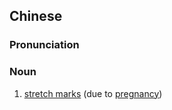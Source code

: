 {{also|妊娠纹}}
==Chinese==
{{zh-forms|s=妊娠纹|type=21}}

===Pronunciation===
{{zh-pron
|m=rènshēnwén,er=y
|c=jam6 san1 man4,jam4 san1 man4
|cat=n
}}

===Noun===
{{zh-noun}}

# {{lb|zh|obstetrics}} [[stretch mark]]s (due to [[pregnancy]])